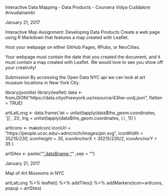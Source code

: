 Interactive Data Mapping - Data Products - Coursera
Vidya Cuddalore Arivudainambi

January 21, 2017

Interactive Map Assignment: Developing Data Products
Create a web page using R Markdown that features a map created with Leaflet.

Host your webpage on either GitHub Pages, RPubs, or NeoCities.

Your webpage must contain the date that you created the document, and it must contain a map created with Leaflet. We would love to see you show off your creativity!

Submission
By accessing the Open Data NYC api we can look at art museum locations in New York City.

library(jsonlite)
library(leaflet)
data <- fromJSON("https://data.cityofnewyork.us/resource/43hw-uvdj.json", flatten = TRUE)

artLatLong <- data.frame(
  lat = unlist(lapply(data$the_geom.coordinates, `[[`, 2)),
  lng = unlist(lapply(data$the_geom.coordinates, `[[`, 1))
)

artIcons <- makeIcon(
  iconUrl = "https://people.ucsc.edu/~admcnich/images/pin.svg",
  iconWidth = 35*215/230, iconHeight = 35,
  iconAnchorX = 35*215/230/2, iconAnchorY = 35
)

artSites <- paste("<a href='", data$url, "'>",data$name,"</a>" ,sep = "")

January 21, 2017

Map of Art Museums in NYC

artLatLong %>% leaflet() %>% addTiles() %>%
addMarkers(icon=artIcons, popup = artSites)
